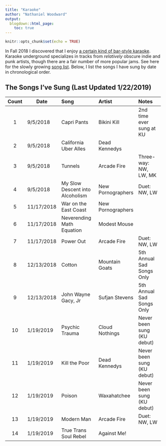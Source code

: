 ```yaml
---
title: "Karaoke"
author: "Nathaniel Woodward"
output:
  blogdown::html_page:
    toc: true
---
```


```r
knitr::opts_chunk$set(echo = TRUE)
```


In Fall 2018 I discovered that I enjoy [a certain kind of bar-style karaoke](www.karaokeunderground.com). Karaoke underground specializes in tracks from *relatively* obscure indie and punk artists, though there are a fair number of more popular jams. See here for the slowly growing [song list](www.karaoukeunderground.com/songlist). Below, I list the songs I have sung by date in chronological order.

## The Songs I've Sung (Last Updated 1/22/2019)

| Count | Date       |          Song                     |     Artist           | Notes                        |
|:-----:|------------|:----------------------------------|:---------------------|:-----------------------------|
|   1   | 9/5/2018   |      Capri Pants                  |  Bikini Kill         |  2nd time ever sung at KU    |
|   2   | 9/5/2018   | California Uber Alles             | Dead Kennedys        |                              |
|   3   | 9/5/2018   |        Tunnels                    | Arcade Fire          | Three-way: NW, LW, MK        |
|   4   | 9/5/2018   |My Slow Descent into Alcoholism    | New Pornographers    | Duet: NW, LW                 |
|   5   | 11/17/2018 |War on the East Coast              | New Pornographers    |                              |
|   6   | 11/17/2018 |Neverending Math Equation          | Modest Mouse         |                              |
|   7   | 11/17/2018 |Power Out                          | Arcade Fire          | Duet: NW, LW                 |
|   8   | 12/13/2018 |Cotton                             | Mountain Goats       | 5th Annual Sad Songs Only    |
|   9   | 12/13/2018 |John Wayne Gacy, Jr                | Sufjan Stevens       | 5th Annual Sad Songs Only    |
|   10  | 1/19/2019  |Psychic Trauma                     | Cloud Nothings       | Never been sung (KU debut)   |
|   11  | 1/19/2019  |Kill the Poor                      | Dead Kennedys        | Never been sung (KU debut)   |
|   12  | 1/19/2019  |Poison                             | Waxahatchee          | Never been sung (KU debut)   |
|   13  | 1/19/2019  |Modern Man                         | Arcade Fire          | Duet: NW, LW                 |
|   14  | 1/19/2019  |True Trans Soul Rebel              | Against Me!          |                              |